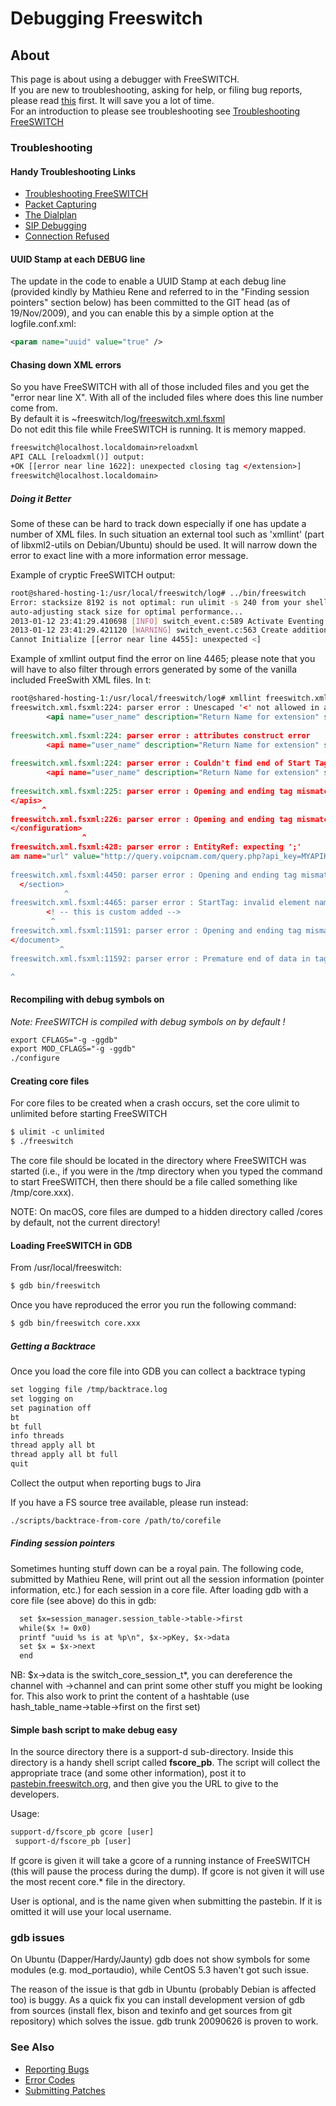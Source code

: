 
# Debugging Freeswitch 

 

## About

This page is about using a debugger with FreeSWITCH.   
If you are new to troubleshooting, asking for help, or filing bug reports, please read [this](../Prototypes/Ostag/index.mdx#about) first. It will save you a lot of time.  
For an introduction to please see troubleshooting see [Troubleshooting FreeSWITCH](Troubleshooting-Freeswitch_9633933.mdx#about)

  
### Troubleshooting

#### Handy Troubleshooting Links

* [Troubleshooting FreeSWITCH](Troubleshooting-Freeswitch_9633933.mdx#about)
* [Packet Capturing](Packet-Capture/index.mdx)
* [The Dialplan](https://wiki.freeswitch.org/wiki/Dialplan%5FXML "Dialplan XML")
* [SIP Debugging](https://wiki.freeswitch.org/wiki/Sofia#Debugging%5FSofia-SIP "Sofia")
* [Connection Refused](https://wiki.freeswitch.org/wiki/Connection%5FRefused "Connection Refused")

#### UUID Stamp at each DEBUG line

The update in the code to enable a UUID Stamp at each debug line (provided kindly by Mathieu Rene and referred to in the "Finding session pointers" section below) has been committed to the GIT head (as of 19/Nov/2009), and you can enable this by a simple option at the logfile.conf.xml:

```xml
<param name="uuid" value="true" />
```

#### Chasing down XML errors

So you have FreeSWITCH with all of those included files and you get the "error near line X". With all of the included files where does this line number come from.  
By default it is \~freeswitch/log/[freeswitch.xml.fsxml](https://wiki.freeswitch.org/wiki/Freeswitch.xml.fsxml "Freeswitch.xml.fsxml")  
Do not edit this file while FreeSWITCH is running. It is memory mapped.

```xml
freeswitch@localhost.localdomain>reloadxml
API CALL [reloadxml()] output:
+OK [[error near line 1622]: unexpected closing tag </extension>]
freeswitch@localhost.localdomain> 
```

#####  Doing it Better

Some of these can be hard to track down especially if one has update a number of XML files. In such situation an external tool such as 'xmllint' (part of libxml2-utils on Debian/Ubuntu) should be used. It will narrow down the error to exact line with a more information error message.

Example of cryptic FreeSWITCH output:

```bash
root@shared-hosting-1:/usr/local/freeswitch/log# ../bin/freeswitch
Error: stacksize 8192 is not optimal: run ulimit -s 240 from your shell before starting the application.
auto-adjusting stack size for optimal performance...
2013-01-12 23:41:29.410698 [INFO] switch_event.c:589 Activate Eventing Engine.
2013-01-12 23:41:29.421120 [WARNING] switch_event.c:563 Create additional event dispatch thread 0
Cannot Initialize [[error near line 4455]: unexpected <]
```

Example of xmllint output find the error on line 4465; please note that you will have to also filter through errors generated by some of the vanilla included FreeSwith XML files. In t:

```xml
root@shared-hosting-1:/usr/local/freeswitch/log# xmllint freeswitch.xml.fsxml
freeswitch.xml.fsxml:224: parser error : Unescaped '<' not allowed in attributes values
        <api name="user_name" description="Return Name for extension" syntax="<exten>"
                                                                              ^
freeswitch.xml.fsxml:224: parser error : attributes construct error
        <api name="user_name" description="Return Name for extension" syntax="<exten>"
                                                                              ^
freeswitch.xml.fsxml:224: parser error : Couldn't find end of Start Tag api line 224
        <api name="user_name" description="Return Name for extension" syntax="<exten>"
                                                                              ^
freeswitch.xml.fsxml:225: parser error : Opening and ending tag mismatch: exten line 224 and apis
</apis>
       ^
freeswitch.xml.fsxml:226: parser error : Opening and ending tag mismatch: apis line 223 and configuration
</configuration>
                ^
freeswitch.xml.fsxml:428: parser error : EntityRef: expecting ';'
am name="url" value="http://query.voipcnam.com/query.php?api_key=MYAPIKEY&number
                                                                               ^
freeswitch.xml.fsxml:4450: parser error : Opening and ending tag mismatch: configuration line 222 and section
  </section>
            ^
freeswitch.xml.fsxml:4465: parser error : StartTag: invalid element name
        <! -- this is custom added -->
         ^
freeswitch.xml.fsxml:11591: parser error : Opening and ending tag mismatch: section line 221 and document
</document>
           ^
freeswitch.xml.fsxml:11592: parser error : Premature end of data in tag document line 19

^
```

#### Recompiling with debug symbols on

_Note: FreeSWITCH is compiled with debug symbols on by default !_

  
```xml
export CFLAGS="-g -ggdb"
export MOD_CFLAGS="-g -ggdb"
./configure
```

#### Creating core files

For core files to be created when a crash occurs, set the core ulimit to unlimited before starting FreeSWITCH

```xml
$ ulimit -c unlimited
$ ./freeswitch
```

The core file should be located in the directory where FreeSWITCH was started (i.e., if you were in the /tmp directory when you typed the command to start FreeSWITCH, then there should be a file called something like /tmp/core.xxx).

NOTE: On macOS, core files are dumped to a hidden directory called /cores by default, not the current directory!

#### Loading FreeSWITCH in GDB

From /usr/local/freeswitch:

  
```xml
$ gdb bin/freeswitch 
```

  
Once you have reproduced the error you run the following command:

```xml
$ gdb bin/freeswitch core.xxx
```

##### Getting a Backtrace

Once you load the core file into GDB you can collect a backtrace typing

  
```xml
set logging file /tmp/backtrace.log
set logging on
set pagination off
bt
bt full
info threads
thread apply all bt
thread apply all bt full
quit
```

Collect the output when reporting bugs to Jira

If you have a FS source tree available, please run instead:

```xml
./scripts/backtrace-from-core /path/to/corefile
```

##### Finding session pointers

Sometimes hunting stuff down can be a royal pain. The following code, submitted by Mathieu Rene, will print out all the session information (pointer information, etc.) for each session in a core file. After loading gdb with a core file (see above) do this in gdb:

```xml
  set $x=session_manager.session_table->table->first
  while($x != 0x0)
  printf "uuid %s is at %p\n", $x->pKey, $x->data
  set $x = $x->next
  end
```

NB: $x->data is the switch\_core\_session\_t\*, you can dereference the channel with ->channel and can print some other stuff you might be looking for. This also work to print the content of a hashtable (use hash\_table\_name->table->first on the first set)

#### Simple bash script to make debug easy

In the source directory there is a support-d sub-directory. Inside this directory is a handy shell script called **fscore\_pb**. The script will collect the appropriate trace (and some other information), post it to [pastebin.freeswitch.org](http://pastebin.freeswitch.org), and then give you the URL to give to the developers.

Usage:

```xml
support-d/fscore_pb gcore [user]
 support-d/fscore_pb [user]
```

If gcore is given it will take a gcore of a running instance of FreeSWITCH (this will pause the process during the dump). If gcore is not given it will use the most recent core.\* file in the directory.

User is optional, and is the name given when submitting the pastebin. If it is omitted it will use your local username.

### gdb issues

On Ubuntu (Dapper/Hardy/Jaunty) gdb does not show symbols for some modules (e.g. mod\_portaudio), while CentOS 5.3 haven't got such issue.

The reason of the issue is that gdb in Ubuntu (probably Debian is affected too) is buggy. As a quick fix you can install development version of gdb from sources (install flex, bison and texinfo and get sources from git repository) which solves the issue. gdb trunk 20090626 is proven to work.

### See Also

* [Reporting Bugs](https://wiki.freeswitch.org/wiki/Reporting%5FBugs "Reporting Bugs")
* [Error Codes](https://wiki.freeswitch.org/wiki/Error%5FCodes "Error Codes")
* [Submitting Patches](https://wiki.freeswitch.org/wiki/Submitting%5FPatches "Submitting Patches")
  
  

